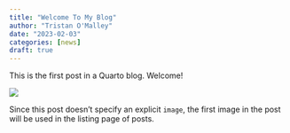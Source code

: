 ```yaml
---
title: "Welcome To My Blog"
author: "Tristan O'Malley"
date: "2023-02-03"
categories: [news]
draft: true
---
```


This is the first post in a Quarto blog. Welcome!

![](thumbnail.jpg)

Since this post doesn't specify an explicit `image`, the first image in the post will be used in the listing page of posts.
